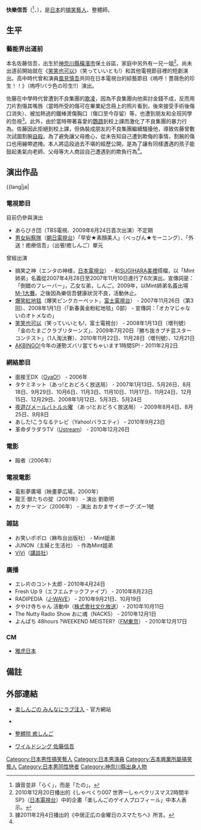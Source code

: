 {{blpsources|time=2019-11-29}}
{{藝人
|姓名 = 快樂信吾
|類型 = 男藝人
|圖片 = 
|圖片尺寸 = 
|圖片簡介 = 
|原名 = {{lang|ja|佐藤 信吾（さとう しんご）}}
|外文名 = 楽しんご
|外文 =  ja
|暱稱 = 
|其他藝名 = 
|國籍 = {{JPN}}
|出生日期 = {{birth date and age|1979|3|15}}
|出生地點 = [[日本|日本]]神奈川縣橫濱市
|逝世日期 = 
|逝世地點 = 
|語言 = [[日語|日語]]
|教育程度 = 
|宗教信仰 =
|兒女 = 
|父母 = 
|出身地 = 
|出道作 = 
|出道日期 = 
|代表作 = 
|活躍年代 = 
|唱片公司 = 
|經紀公司 = よしもとCA東京本社
|網站 = 
|相關團體 = Mint姉弟<br/>搭檔：みずはら美裡
|獎項 = 
|IMDb = 
}}
'''快樂信吾'''（{{lang-ja|楽しんご}}<ref>讀音並非「らく」，而是「たの」。</ref>、{{bd|1979年|3月15日|||Tanoshingo}}），是[[日本|日本]]的[[搞笑藝人|搞笑藝人]]、整體師。

== 生平 ==
=== 藝能界出道前 ===
本名佐藤信吾，出生於[[神奈川縣|神奈川縣]][[橫濱市|橫濱市]]保土谷區，家庭中另外有一兄一姐<ref name="syabekuri2010.12.20">2010年12月20日播出的《しゃべくり007 世界一しゃべクリスマス2時間半SP》（[[日本電視台|日本電視台]]）中的企畫「楽しんごのゲイ人プロフィール」中本人表示。</ref>。尚未出道前開始就在《[[笑笑也可以|笑笑也可以]]》（笑っていいとも!）和其他電視節目裡的短劇演出。高中時代曾和演員[[風見慎吾|風見慎吾]]共同在日本電視台的綜藝節目《嗚呼！薔薇色的珍生！！》（嗚呼!バラ色の珍生!!）演出。

佐藤在中學時代曾遭到不良集團的[[欺凌|欺凌]]，因為不良集團向他索討金錢不成，反而用刀片割傷其嘴唇（當時所受的傷可在畢業紀念冊上的照片看到，後來接受手術後傷口消失）、被加熱過的鐵棒燙傷胸口（傷口至今存留）等，也遭到朋友和全班同學的忽視<ref name="kinsma2011.2.4">據2011年2月4日播出的《中居正広の金曜日のスマたちへ》所言。</ref>。此外，由於當時帶著喜愛的[[鸚鵡|鸚鵡]]到校上課而激化了不良集團的暴力行為。佐藤因此拒絕到校上課，但偽裝成朋友的不良集團繼續騷擾他，導致佐藤曾數次試圖割腕[[自殺|自殺]]。為了避免讓父母擔心，從未告知自己遭到欺侮的事情，割腕的傷口也用繃帶遮掩。本人將這段過去不堪的經歷公開，是為了讓有同樣遭遇的孩子能鼓起勇氣向老師、父母等大人商談自己遭遇到的欺負行為<ref name="kinsma2011.2.4"/>。

== 演出作品 ==
{{lang|ja|
=== 電視節目 ===
;目前仍參與演出
* あらびき団（TBS電視、2009年6月24日首次出演）不定期
* [[男女糾察隊|男女糾察隊]]（[[朝日電視台|朝日電視台]]）「早安★素顏美人」（べっぴん★モーニング）、「外送！癒療信吾」（出張!癒しんご）單元
;曾經出演
* 搞笑之神（エンタの神様，[[日本電視台|日本電視台]]） - 和[[SUGIHARA美裡|SUGIHARA美裡]]搭檔，以「Mint姉弟」名義從2007年4月28日至2007年11月10日進行了6次演出。宣傳詞是：「倒錯のフレーバー」，乙女な弟，しんご。2009年，以Mint姉弟名義出場[[M-1大賽|M-1大賽]]。之後因為樂信吾健康狀況不良，活動休止。
* [[爆笑紅地毯|爆笑紅地毯]]（爆笑ピンクカーペット，[[富士電視台|富士電視台]]） - 2007年11月26日（第3回）、2008年1月1日（「新春黃金粉紅地毯」0部） - 宣傳詞：「オカマじゃないのオトメなの」
* [[笑笑也可以|笑笑也可以]]（笑っていいとも!，富士電視台） - 2008年1月13日（増刊號）「金のたまごクラブリターンズ」、2009年7月20日『勝ち抜きプチ芸スターコンテスト」（1人淘汰賽）、2010年11月22日、11月28日（増刊號）、12月21日
* [[AKBINGO!|AKBINGO!]]今年の運勢ズバリ當てちゃいます1時間SP! - 2011年2月2日

=== 網絡節目 ===
*面接王DX（[[GyaO!|GyaO!]]） - 2006年
*タケミネット（あっ!とおどろく放送局） - 2007年1月13日、5月26日、8月18日、9月29日、10月6日、11月3日、11月10日、11月17日、11月24日、12月15日、12月29日、2008年1月12日、5月3日、5月24日
*[http://www.odoroku.tv/saiken/tue/index.html 夜遊びメールバトル火曜] {{Wayback|url=http://www.odoroku.tv/saiken/tue/index.html |date=20190914205558 }}（あっ!とおどろく放送局） - 2009年8月4日、8月25日、9月8日
*あした!こうなるテレビ（Yahoo!バラエティ） - 2010年9月23日
*革命ダラダラTV（[[Ustream|Ustream]]） - 2010年12月26日

=== 電影 ===
* 毆者（2006年）

=== 電視電影 ===
* 電影夢廣場（映畫夢広場，2000年）
* 龍王‧獣たちの掟（2001年） - 演出 劉歌明
* カタナーマン（2006年） - 演出 おかまサイボーグ‧ズー1號

=== 雑誌 === 
*お笑いポポロ（麻布台出版社） - Mint姐弟
*JUNON（主婦と生活社） - 作為Mint姐弟
*[[ViVi|ViVi]]（[[講談社|講談社]]）

=== 廣播　===
*エレ片のコント太郎 - 2010年4月24日
*Fresh Up 9（エフエムナックファイブ） - 2010年8月23日
*RADIPEDIA（[[J-WAVE|J-WAVE]]） - 2010年9月21日、10月19日
*夕やけ寺ちゃん 活動中（[[株式會社文化放送|株式會社文化放送]]） - 2010年10月11日
*The Nutty Radio Show おに魂（NACK5） - 2010年12月1日
*よんぱち 48hours ?WEEKEND MEISTER?（[[FM東京|FM東京]]） - 2010年12月17日

=== CM ===
*[[雅虎日本|雅虎日本]]

== 備註 ==
{{Reflist}}

== 外部連結 ==
* {{ja}}[https://web.archive.org/web/20110116021129/http://tano.laff.jp/index.html 楽しんごの みんなにラブ注入] - 官方網站
* {{ja}}{{Twitter|tanoshinngo}}
* {{ja}}[https://web.archive.org/web/20101127022233/http://www.iyashingo.com/ 整體院 癒しんご]
* {{ja}}[http://www.wildthing.co.jp/wolves/shout/prepre/cs/shingo.html ワイルドシング 佐藤信吾] {{Wayback|url=http://www.wildthing.co.jp/wolves/shout/prepre/cs/shingo.html |date=20201019060507 }}

{{DEFAULTSORT:Tanoshingo}}
[[Category:日本男性搞笑藝人|Category:日本男性搞笑藝人]]
[[Category:日本男演員|Category:日本男演員]]
[[Category:吉本興業所屬搞笑藝人|Category:吉本興業所屬搞笑藝人]]
[[Category:日本男同性戀者|Category:日本男同性戀者]]
[[Category:神奈川縣出身人物|Category:神奈川縣出身人物]]